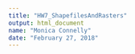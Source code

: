 ```yaml
---
title: "HW7_ShapefilesAndRasters"
output: html_document
name: "Monica Connelly"
date: "February 27, 2018"
---
```


```r


```


